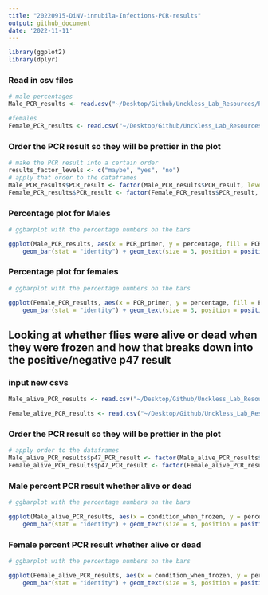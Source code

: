 ```yaml
---
title: "20220915-DiNV-innubila-Infections-PCR-results"
output: github_document
date: '2022-11-11'
---
```


```r
library(ggplot2)
library(dplyr)
```

### Read in csv files

```r
# male percentages
Male_PCR_results <- read.csv("~/Desktop/Github/Unckless_Lab_Resources/PCR_analysis/20220915-DiNV-infections/Extraction_spreadsheet_for_20220915_infections_M_percentages_for_R.csv")

#females 
Female_PCR_results <- read.csv("~/Desktop/Github/Unckless_Lab_Resources/PCR_analysis/20220915-DiNV-infections/Extraction_spreadsheet_for_20220915_infections_F_percentage_for_R.csv")

```

### Order the PCR result so they will be prettier in the plot
```r
# make the PCR result into a certain order
results_factor_levels <- c("maybe", "yes", "no")
# apply that order to the dataframes
Male_PCR_results$PCR_result <- factor(Male_PCR_results$PCR_result, levels=results_factor_levels)
Female_PCR_results$PCR_result <- factor(Female_PCR_results$PCR_result, levels=results_factor_levels)

```


### Percentage plot for Males 
```r
# ggbarplot with the percentage numbers on the bars 

ggplot(Male_PCR_results, aes(x = PCR_primer, y = percentage, fill = PCR_result, label = percentage)) +
    geom_bar(stat = "identity") + geom_text(size = 3, position = position_stack(vjust = 0.5)) + theme_bw()
```

###  Percentage plot for females

```r
# ggbarplot with the percentage numbers on the bars 

ggplot(Female_PCR_results, aes(x = PCR_primer, y = percentage, fill = PCR_result, label = percentage)) +
    geom_bar(stat = "identity") + geom_text(size = 3, position = position_stack(vjust = 0.5)) + theme_bw()
```

## Looking at whether flies were alive or dead when they were frozen and how that breaks down into the positive/negative p47 result 

### input new csvs
```r

Male_alive_PCR_results <- read.csv("~/Desktop/Github/Unckless_Lab_Resources/PCR_analysis/20220915-DiNV-infections/Extraction_spreadsheet_for_20220915_infections_M_percent_alive_R.csv")

Female_alive_PCR_results <- read.csv("~/Desktop/Github/Unckless_Lab_Resources/PCR_analysis/20220915-DiNV-infections/Extraction_spreadsheet_for_20220915_infections_F_percent_alive_R.csv")
```


### Order the PCR result so they will be prettier in the plot
```r

# apply order to the dataframes
Male_alive_PCR_results$p47_PCR_result <- factor(Male_alive_PCR_results$p47_PCR_result, levels=results_factor_levels)
Female_alive_PCR_results$p47_PCR_result <- factor(Female_alive_PCR_results$p47_PCR_result, levels=results_factor_levels)

```

### Male percent PCR result whether alive or dead

```r
# ggbarplot with the percentage numbers on the bars 

ggplot(Male_alive_PCR_results, aes(x = condition_when_frozen, y = percent, fill = p47_PCR_result, label = percent)) +
    geom_bar(stat = "identity") + geom_text(size = 3, position = position_stack(vjust = 0.5)) + theme_bw()
```


### Female percent PCR result whether alive or dead

```r
# ggbarplot with the percentage numbers on the bars 

ggplot(Female_alive_PCR_results, aes(x = condition_when_frozen, y = percent, fill = p47_PCR_result, label = percent)) +
    geom_bar(stat = "identity") + geom_text(size = 3, position = position_stack(vjust = 0.5)) + theme_bw()
```
